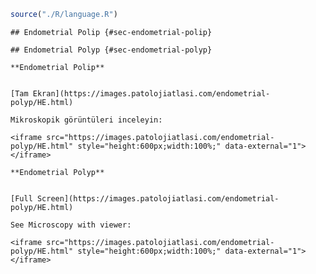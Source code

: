 ```r

source("./R/language.R")

```

```asis

## Endometrial Polip {#sec-endometrial-polip}

```

```asis

## Endometrial Polyp {#sec-endometrial-polyp}

```

```asis

**Endometrial Polip**


[Tam Ekran](https://images.patolojiatlasi.com/endometrial-polyp/HE.html)

Mikroskopik görüntüleri inceleyin:

<iframe src="https://images.patolojiatlasi.com/endometrial-polyp/HE.html" style="height:600px;width:100%;" data-external="1"></iframe>

```

```asis

**Endometrial Polyp**


[Full Screen](https://images.patolojiatlasi.com/endometrial-polyp/HE.html)

See Microscopy with viewer: 

<iframe src="https://images.patolojiatlasi.com/endometrial-polyp/HE.html" style="height:600px;width:100%;" data-external="1"></iframe>

```
